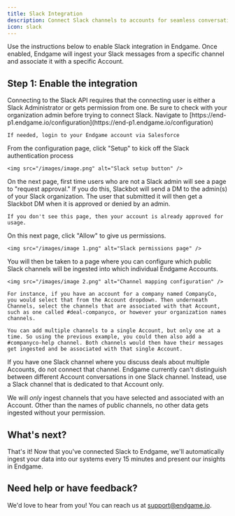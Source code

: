 ```yaml
---
title: Slack Integration
description: Connect Slack channels to accounts for seamless conversation tracking
icon: slack
---
```


Use the instructions below to enable Slack integration in Endgame. Once enabled, Endgame will ingest your Slack messages from a specific channel and associate it with a specific Account.

## Step 1: Enable the integration

<Warning>
  Connecting to the Slack API requires that the connecting user is either a Slack Administrator or gets permission from one. Be sure to check with your organization admin before trying to connect Slack.
</Warning>

<Steps>
  <Step title="Navigate to Configuration">
    Navigate to [https://end-p1.endgame.io/configuration](https://end-p1.endgame.io/configuration)
    
    If needed, login to your Endgame account via Salesforce
  </Step>
  
  <Step title="Start Setup">
    From the configuration page, click "Setup" to kick off the Slack authentication process
    
    <img src="/images/image.png" alt="Slack setup button" />
  </Step>
  
  <Step title="Request Approval (if needed)">
    On the next page, first time users who are not a Slack admin will see a page to "request approval." If you do this, Slackbot will send a DM to the admin(s) of your Slack organization. The user that submitted it will then get a Slackbot DM when it is approved or denied by an admin.
    
    If you don't see this page, then your account is already approved for usage.
  </Step>
  
  <Step title="Grant Permissions">
    On this next page, click "Allow" to give us permissions.
    
    <img src="/images/image 1.png" alt="Slack permissions page" />
  </Step>
  
  <Step title="Configure Channel Mapping">
    You will then be taken to a page where you can configure which public Slack channels will be ingested into which individual Endgame Accounts.
    
    <img src="/images/image 2.png" alt="Channel mapping configuration" />
    
    For instance, if you have an account for a company named CompanyCo, you would select that from the Account dropdown. Then underneath Channels, select the channels that are associated with that Account, such as one called #deal-companyco, or however your organization names channels.
    
    You can add multiple channels to a single Account, but only one at a time. So using the previous example, you could then also add a #companyco-help channel. Both channels would then have their messages get ingested and be associated with that single Account.
  </Step>
</Steps>

<Note>
  If you have one Slack channel where you discuss deals about multiple Accounts, do not connect that channel. Endgame currently can't distinguish between different Account conversations in one Slack channel. Instead, use a Slack channel that is dedicated to that Account only.
</Note>

We will *only* ingest channels that you have selected and associated with an Account. Other than the names of public channels, no other data gets ingested without your permission.

## What's next?

That's it! Now that you've connected Slack to Endgame, we'll automatically ingest your data into our systems every 15 minutes and present our insights in Endgame.

## Need help or have feedback?

We'd love to hear from you! You can reach us at [support@endgame.io](mailto:support@endgame.io).